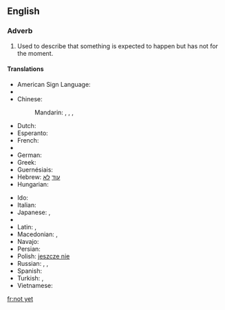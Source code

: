 ==English==

===Adverb===
{{en-adv|head=[[not]] [[yet]]|-}}

# Used to describe that something is expected to happen but has not for the moment.

====Translations====
{{trans-top|expected to happened but has not for the moment}}
* American Sign Language: {{tø|ase|OpenB@NearSideTrunkhigh-PalmBack Nod}}
* {{trreq|Armenian}}
* Chinese:
*: Mandarin: {{t|cmn|沒有|sc=Hani}}, {{t|cmn|没有|tr=méiyǒu|sc=Hani}}, {{qualifier|literary}} {{t|cmn|尚未|tr=shàngwèi|sc=Hani}}, {{t|cmn|未|tr=wèi|sc=Hani}}
* Dutch: {{t-|nl|nog niet}}
* Esperanto: {{t-|eo|ankoraŭ ne}}
* French: {{t+|fr|pas encore}}
* {{trreq|Georgian}}
* German: {{t-|de|noch nicht}}
* Greek: {{t-|el|όχι ακόμα|tr=óchi akóma}}
* Guernésiais: {{tø|roa-grn|pas acore}}
* Hebrew: [[עוד]] [[לא]]
* Hungarian: {{t-|hu|még nem}}
{{trans-mid}}
* Ido: {{t-|io|ne ja}}
* Italian: {{t-|it|non ancora}}
* Japanese: {{qualifier|short answer or in a negative sentence}} {{t-|ja|まだ|tr=mada|sc=Jpan}}, {{t|ja|まだまだ|tr=madamada|sc=Jpan}}
* {{trreq|Korean}}
* Latin: {{t+|la|nondum}}, {{t-|la|hauddum}}
* Macedonian: {{t-|mk|сеуште не|tr=séušte ne}},  {{t-|mk|уште не|tr=úšte ne}}
* Navajo: {{tø|nv|tʼah dooda}}
* Persian: {{t|fa|هنوز نه|tr=hanuz na|sc=fa-Arab}}
* Polish: [[jeszcze nie]]
* Russian: {{t-|ru|пока нет|tr=poká nét}},  {{t-|ru|ещё нет|tr=ješčó nét}},  {{t-|ru|всё ещё нет|tr=vsjo ješčó nét}}
* Spanish: {{t-|es|todavía no}}
* Turkish: {{t-|tr|henüz değil}}, {{t-|tr|daha değil}}
* Vietnamese: {{t+|vi|chưa}}
{{trans-bottom}}

[[fr:not yet]]